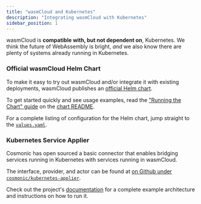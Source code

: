 ---
title: "wasmCloud and Kubernetes"
description: "Integrating wasmCloud with Kubernetes"
sidebar_position: 1
---

wasmCloud is **compatible with, but not dependent on**, Kubernetes. We think the future of WebAssembly is bright, _and_ we also know there are plenty of systems already running in Kubernetes.

### Official wasmCloud Helm Chart

To make it easy to try out wasmCloud and/or integrate it with existing deployments, wasmCloud publishes an [official Helm chart][helm-chart].

To get started quickly and see usage examples, read the ["Running the Chart" guide][helm-chart-quickstart] on the [chart README][helm-chart-docs].

For a complete listing of configuration for the Helm chart, jump straight to the [`values.yaml`][helm-chart-values.yaml].

[helm-chart]: https://github.com/wasmCloud/wasmCloud/blob/main/chart/Chart.yaml
[helm-chart-docs]: https://github.com/wasmCloud/wasmCloud/tree/main/chart
[helm-chart-values.yaml]: https://github.com/wasmCloud/wasmCloud/blob/main/chart/values.yaml
[helm-chart-quickstart]: https://github.com/wasmCloud/wasmCloud/tree/main/chart#running-the-chart

### Kubernetes Service Applier

Cosmonic has open sourced a basic connector that enables bridging services running in Kubernetes with services running in wasmCloud.

The interface, provider, and actor can be found at [on Github under `cosmonic/kubernetes-applier`][k8s-applier].

Check out the project's [documentation][k8s-applier-readme] for a complete example architecture and instructions on how to run it.

[k8s-applier]: https://github.com/cosmonic/kubernetes-applier
[k8s-applier-readme]: https://github.com/cosmonic/kubernetes-applier/tree/main/service-applier#readme
